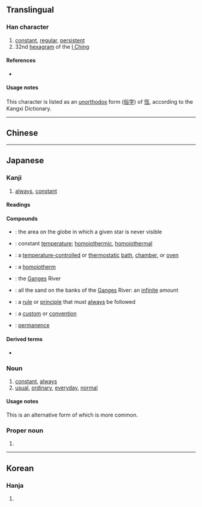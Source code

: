 {{also|恆}}
{{character info}}
==Translingual==

===Han character===
{{Han char|rn=61|rad=心|as=06|sn=9|four=91016|canj=PMAM|ids=⿰忄亘}}

# [[constant]], [[regular]], [[persistent]]
# 32nd [[hexagram]] of the [[I Ching]]

====References====
* {{Han 不suckref|kx=0384.130|dkj=10527|hdz=42294.050|uh=6052|ud=24658}}

====Usage notes====
This character is listed as an [[unorthodox]] form ([[俗字]]) of [[恆]], according to the Kangxi Dictionary.

----

==Chinese==
{{zh-see|恆}}

----

==Japanese==
{{ja-kanji forms|恒|恆}}

===Kanji===
{{ja-kanji|rs=心06|kyu=恆}}

# [[always]], [[constant]]

====Readings====
{{ja-readings
|goon=ごう
|kanon=こう
|kun=つね-
|nanori=のぶ, ひさ, ひさし
}}

====Compounds====
{{der-top|Compounds}}
* {{ja-r|恒%隠%圏|こう%いん%けん}}: the area on the globe in which a given star is never visible
* {{ja-r|恒%温|こう%おん}}: constant [[temperature]]; [[homoiothermic]], [[homoiothermal]]
* {{ja-r|恒%温%槽|こう%おん%そう}}: a [[temperature-controlled]] or [[thermostatic]] [[bath]], [[chamber]], or [[oven]]
* {{ja-r|恒%温 動%物|こう%おん どう%ぶつ}}: a [[homoiotherm]]
* {{ja-r|恒%河|^こう%が}}: the [[Ganges]] River
* {{ja-r|恒%河%沙|^こう%が%しゃ}}: all the sand on the banks of the [[Ganges]] River: an [[infinite]] amount
* {{ja-r|恒%規|こう%き}}: a [[rule]] or [[principle]] that must [[always]] be followed
* {{ja-r|恒%儀|こう%ぎ}}: a [[custom]] or [[convention]]
* {{ja-r|恒%久|こう%きゅう}}: [[permanence]]
{{der-bottom}}

====Derived terms====
* {{ja-r|恒とわ|とことわ|[[always]], [[forever]]}}

===Noun===
{{ja-noun|つね}}

# [[constant]], [[always]]
# [[usual]], [[ordinary]], [[everyday]], [[normal]]
#: {{ja-usex|'''恒'''の服%装で出て行った。|'''つね''' の ふく%そう で でて いった。|He went out in his '''usual''' / '''normal''' / '''everyday''' clothes.}}

====Usage notes====
This is an alternative form of {{ja-l|常}} which is more common.

===Proper noun===
{{ja-pos|proper|ひさし}}

# {{given name|ja|male|sort=ひさし}}

----

==Korean==

===Hanja===
{{ko-hanja|hangeul=[[항]], [[긍]]|eumhun=|rv=hang, geung|mr=hang, kŭng|y=hang, kung}}

# {{rfdef|ko|sort=心06}}